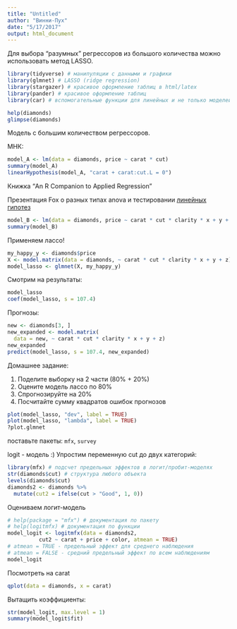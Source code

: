 ```yaml
---
title: "Untitled"
author: "Винни-Пух"
date: "5/17/2017"
output: html_document
---
```


Для выбора "разумных" регрессоров из большого количества можно использовать метод LASSO.

```r
library(tidyverse) # манипуляции с данными и графики
library(glmnet) # LASSO (ridge regression)
library(stargazer) # красивое оформление таблиц в html/latex
library(pander) # красивое оформление таблиц
library(car) # вспомогательные функции для линейных и не только моделей
```


```r
help(diamonds)
glimpse(diamonds)
```

Модель с большим количеством регрессоров.

МНК:


```r
model_A <- lm(data = diamonds, price ~ carat * cut)
summary(model_A)
linearHypothesis(model_A, "carat + carat:cut.L = 0")
```

Книжка "An R Companion to Applied Regression"

Презентация Fox о разных типах anova и тестировании [линейных гипотез](https://www.r-project.org/conferences/useR-2011/TalkSlides/Contributed/17Aug_1705_FocusV_4-Multivariate_1-Fox.pdf)

```r
model_B <- lm(data = diamonds, price ~ carat * cut * clarity * x + y + z)
summary(model_B)
```

Применяем лассо!

```r
my_happy_y <- diamonds$price
X <- model.matrix(data = diamonds, ~ carat * cut * clarity * x + y + z)
model_lasso <- glmnet(X, my_happy_y)
```

Смотрим на результаты:
```r
model_lasso
coef(model_lasso, s = 107.4)
```

Прогнозы:
```r
new <- diamonds[3, ]
new_expanded <- model.matrix(
  data = new, ~ carat * cut * clarity * x + y + z)
new_expanded
predict(model_lasso, s = 107.4, new_expanded)
```

Домашнее задание:

1. Поделите выборку на 2 части (80% + 20%)
2. Оцените модель лассо по 80%
3. Спрогнозируйте на 20%
4. Посчитайте сумму квадратов ошибок прогнозов

```r
plot(model_lasso, "dev", label = TRUE)
plot(model_lasso, "lambda", label = TRUE)
?plot.glmnet
```


поставьте пакеты: `mfx`, `survey`

logit - модель :)
Упростим переменную cut до двух категорий:
```r
library(mfx) # подсчет предельных эффектов в логит/пробит-моделях
str(diamonds$cut) # структура любого объекта
levels(diamonds$cut)
diamonds2 <- diamonds %>% 
  mutate(cut2 = ifelse(cut > "Good", 1, 0))
```

Оцениваем логит-модель
```r
# help(package = "mfx") # документация по пакету
# help(logitmfx) # документация по функции
model_logit <- logitmfx(data = diamonds2, 
          cut2 ~ carat + price + color, atmean = TRUE)
# atmean = TRUE - предельный эффект для среднего наблюдения
# atmean = FALSE - средний предельный эффект по всем наблюдениям
model_logit
```



Посмотреть на carat
```r
qplot(data = diamonds, x = carat)
```

Вытащить коэффициенты:
```r
str(model_logit, max.level = 1)
summary(model_logit$fit)
```







